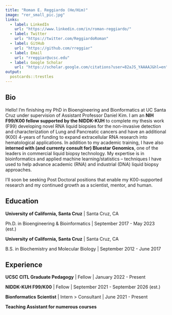 ```yaml
---
title: "Roman E. Reggiardo (He/Him)"
image: "rer_small_pic.jpg"
links:
  - label: LinkedIn
    url: "https://www.linkedin.com/in/roman-reggiardo/"
  - label: Twitter
    url: "https://twitter.com/ReggiardoRoman"
  - label: GitHub
    url: "https://github.com/rreggiar"
  - label: Email
    url: "rreggiar@ucsc.edu"
  - label: Google Scholar
    url: "https://scholar.google.com/citations?user=82aJS_YAAAAJ&hl=en"
output:
  postcards::trestles
---
```

 
## Bio

Hello! I'm finishing my PhD in Bioengineering and Bionformatics at UC Santa Cruz
under supervision of Assistant Professor Daniel Kim. I am an **NIH F99/K00 fellow
supported by the NIDDK-KUH** to complete my thesis work (F99) developing novel RNA 
liquid biopsies for the non-invasive detection and characterization of Lung and 
Pancreatic cancers and have an additional (K00) 4-years of funding to expand 
extracellular RNA research into hematological applications. In addition to my 
academic training, I have also **interned with (and currenty consult for) 
Bluestar Genomics**, one of the leaders in commercial liquid biopsy technology. My
expertise is in bioinformatics and applied machine learning/statistics -- techniques
I have used to help advance academic (RNA) and industrial (DNA) liquid biopsy 
approaches. 

I'll soon be seeking Post Doctoral positions that enable my 
K00-supported research and my continued growth as a scientist, mentor, and human.

## Education

**University of California, Santa Cruz** | Santa Cruz, CA

Ph.D. in Bioengineering & Bioinformatics | September 2017 - May 2023 (est.)

**University of California, Santa Cruz** | Santa Cruz, CA

B.S. in Biochemistry and Molecular Biology | September 2012 - June 2017

## Experience

**UCSC CITL Graduate Pedagogy** | Fellow | January 2022 - Present

**NIDDK-KUH F99/K00** | Fellow | September 2021 - September 2026 (est.)

**Bionformatics Scientist** | Intern > Consultant | June 2021 - Present

**Teaching Assistant for numerous courses**
